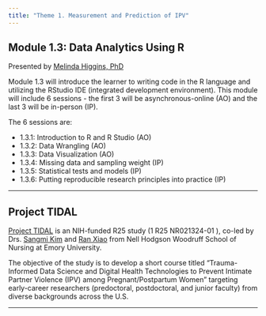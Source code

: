 ```yaml
---
title: "Theme 1. Measurement and Prediction of IPV"
---
```


\thispagestyle{fancy}

## Module 1.3: Data Analytics Using R

Presented by [Melinda Higgins, PhD](https://melindahiggins.netlify.app/)

Module 1.3 will introduce the learner to writing code in the R language and utilizing the RStudio IDE (integrated development environment). This module will include 6 sessions - the first 3 will be asynchronous-online (AO) and the last 3 will be in-person (IP).

The 6 sessions are:

* 1.3.1: Introduction to R and R Studio (AO)
* 1.3.2: Data Wrangling (AO)
* 1.3.3: Data Visualization (AO)
* 1.3.4: Missing data and sampling weight (IP)
* 1.3.5: Statistical tests and models (IP)
* 1.3.6: Putting reproducible research principles into practice (IP)

---

## Project TIDAL

[Project TIDAL](https://www.project-tidal.org/) is an NIH-funded R25 study (1 R25 NR021324-01 ), co-led by Drs. [Sangmi Kim](https://www.nursing.emory.edu/faculty-staff/sangmi-kim) and [Ran Xiao](https://www.nursing.emory.edu/faculty-staff/ran-xiao) from Nell Hodgson Woodruff School of Nursing at Emory University. 

The objective of the study is to develop a short course titled “Trauma-Informed Data Science and Digital Health Technologies to Prevent Intimate Partner Violence (IPV) among Pregnant/Postpartum Women” targeting early-career researchers (predoctoral, postdoctoral, and junior faculty) from diverse backgrounds across the U.S. 

---





